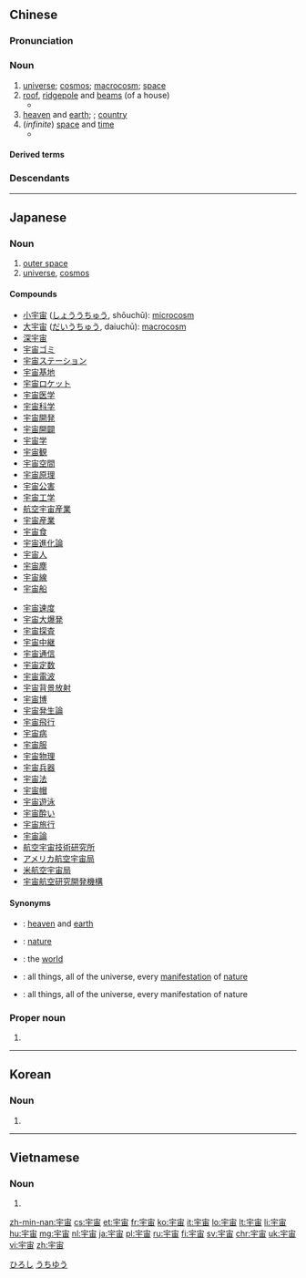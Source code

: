 ==Chinese==
{{was fwotd|2014|November|5|lang=zh}}
{{zh-forms}}
{{wikipedia|lang=zh}}

===Pronunciation===
{{zh-pron
|m=yǔzhòu
|c=jyu5 zau6
|h=pfs=yî-chhiu
|md=ṳ̄-dêu
|mn=qz:ú-tiǔ/tw,xm:ú-tiū/zz:í-tiū
|w=3hhy zeu
|ma=Zh-yuzhòu.ogg
|mc=y
|oc=y
|cat=n
}}

===Noun===
{{zh-noun}}

# [[universe]]; [[cosmos]]; [[macrocosm]]; [[space]]
# [[roof]], [[ridgepole]] and [[beam]]s (of a house)
#* {{zh-x|而 燕雀 佼 之，以為 不能 與 之 爭 於 '''宇宙''' 之間。|And the swallows and sparrows are complacent, thinking that (the phoenix) cannot compete with them near the '''roof, ridgepole and beams of a house'''.|CL|ref=Hanfeizi}}
# [[heaven]] and [[earth]]; {{w|all under heaven}}; [[country]]
# (''infinite'') [[space]] and [[time]]
#* {{zh-x|舜 以 天下 讓 ^善卷，^善卷 曰：「余 立 於 '''宇宙''' 之 中，冬 日 衣 皮毛，夏 日 衣 葛絺；春 耕種{zhòng}，形 足 以 勞動；秋 收斂，身 足 以 休息；日 出 而 作，日 入 而 息，逍遙 於 天地 之間 而 心意 自得。吾 何以 天下 為{wéi} 哉？悲 夫！子 之 不 知 余 也！」遂 不 受。於是 去 而 入 深山，莫 知 其 處。|Shun proposed to resign the throne to Shan Juan, who said, 'I am a unit in the midst of '''space and time'''. In winter I wear skins and furs; in summer, grass-cloth and linen; in spring I plough and sow, my strength being equal to the toil; in autumn I gather in my harvest, and am prepared to cease from labour and eat. At sunrise I get up and work; at sunset I rest. So do I enjoy myself between heaven and earth, and my mind is content: why should I have anything to do with the throne? Alas! that you, Sir, do not know me better!' Thereupon he declined the proffer, and went away, deep among the hills, no man knew where.|CL|ref=Zhuangzi}}

====Derived terms====
{{zh-der|多元宇宙|宇宙論|宇宙大爆炸|小宇宙|宇宙火箭|宇宙飛船|宇宙航行|宇宙通信|宇宙速度|宇宙觀|宇宙空間|宇宙學|宇宙塵|宇宙射線|宇宙年|宇宙站|宇宙線|宇宙鋒|封閉宇宙學說|島宇宙|膨脹宇宙|開放宇宙學說}}

===Descendants===
{{CJKV|宇宙|うちゅう|우주|vũ trụ}}

{{zh-cat|Intermediate|Astronomy}}

----

==Japanese==
{{ja-kanjitab|う|ちゅう|yomi=o}}

===Noun===
{{ja-noun|うちゅう}}

# [[outer space]]
# [[universe]], [[cosmos]]

====Compounds====
{{rel-top|Compounds}}
* [[小宇宙]] ([[しょううちゅう]], shōuchū): [[microcosm]]
* [[大宇宙]] ([[だいうちゅう]], daiuchū): [[macrocosm]]
* [[深宇宙]]
* [[宇宙ゴミ]]
* [[宇宙ステーション]]
* [[宇宙基地]]
* [[宇宙ロケット]]
* [[宇宙医学]]
* [[宇宙科学]]
* [[宇宙開発]]
* [[宇宙開闢]]
* [[宇宙学]]
* [[宇宙観]]
* [[宇宙空間]]
* [[宇宙原理]]
* [[宇宙公害]]
* [[宇宙工学]]
* [[航空宇宙産業]]
* [[宇宙産業]]
* [[宇宙食]]
* [[宇宙進化論]]
* [[宇宙人]]
* [[宇宙塵]]
* [[宇宙線]]
* [[宇宙船]]
{{rel-mid}}
* [[宇宙速度]]
* [[宇宙大爆発]]
* [[宇宙探査]]
* [[宇宙中継]]
* [[宇宙通信]]
* [[宇宙定数]]
* [[宇宙電波]]
* [[宇宙背景放射]]
* [[宇宙博]]
* [[宇宙発生論]]
* [[宇宙飛行]]
* [[宇宙病]]
* [[宇宙服]]
* [[宇宙物理]]
* [[宇宙兵器]]
* [[宇宙法]]
* [[宇宙帽]]
* [[宇宙遊泳]]
* [[宇宙酔い]]
* [[宇宙旅行]]
* [[宇宙論]]
* [[航空宇宙技術研究所]]
* [[アメリカ航空宇宙局]]
* [[米航空宇宙局]]
* [[宇宙航空研究開発機構]]
{{rel-bottom}}

====Synonyms====
* {{ja-r|天地|てんち}}: [[heaven]] and [[earth]]
* {{ja-r|自然|しぜん}}: [[nature]]
* {{ja-r|世界|せかい}}: the [[world]]
* {{ja-r|万象|ばんしょう}}: all things, all of the universe, every [[manifestation]] of [[nature]]
* {{ja-r|万物|ばんぶつ}}: all things, all of the universe, every manifestation of nature

===Proper noun===
{{ja-pos|proper|ひろし}}

# {{given name|male|lang=ja}}

[[Category:Japanese male given names|ひろし]]
[[Category:ja:Astronomy|うちゆう]]

----

==Korean==
{{ko-hanjatab}}

===Noun===
{{ko-noun|hj|hangeul=우주}}

# {{hanja form of|우주|[[outer space]]; [[universe]]; [[cosmos]]}}

----

==Vietnamese==
{{vi-hantutab}}

===Noun===
{{vi-hantu}}

# {{han tu form of|vũ trụ|[[outer space]]; [[universe]]; [[cosmos]]}}

[[zh-min-nan:宇宙]]
[[cs:宇宙]]
[[et:宇宙]]
[[fr:宇宙]]
[[ko:宇宙]]
[[it:宇宙]]
[[lo:宇宙]]
[[lt:宇宙]]
[[li:宇宙]]
[[hu:宇宙]]
[[mg:宇宙]]
[[nl:宇宙]]
[[ja:宇宙]]
[[pl:宇宙]]
[[ru:宇宙]]
[[fi:宇宙]]
[[sv:宇宙]]
[[chr:宇宙]]
[[uk:宇宙]]
[[vi:宇宙]]
[[zh:宇宙]]